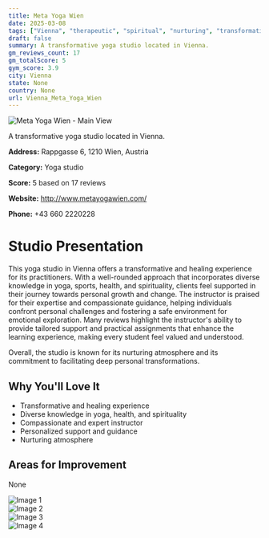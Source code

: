 ```yaml
---
title: Meta Yoga Wien
date: 2025-03-08
tags: ["Vienna", "therapeutic", "spiritual", "nurturing", "transformative", "Vienna"]  
draft: false
summary: A transformative yoga studio located in Vienna.
gm_reviews_count: 17
gm_totalScore: 5
gym_score: 3.9
city: Vienna
state: None
country: None
url: Vienna_Meta_Yoga_Wien
---
```


<div className="aspect-[16/9] relative my-8">
  <img 
    src="https://lh5.googleusercontent.com/p/AF1QipMGtTKRBZRSoFAP8GENUVOxsuFgQ-eTA47V0I5g=w1920-h1080-k-no"
    alt="Meta Yoga Wien - Main View"
    className="object-cover absolute inset-0 w-full h-full rounded-lg"
  />
</div>

A transformative yoga studio located in Vienna.

**Address:** Rappgasse 6, 1210 Wien, Austria

**Category:** Yoga studio

**Score:** 5 based on 17 reviews

**Website:** http://www.metayogawien.com/

**Phone:** +43 660 2220228

# Studio Presentation

This yoga studio in Vienna offers a transformative and healing experience for its practitioners. With a well-rounded approach that incorporates diverse knowledge in yoga, sports, health, and spirituality, clients feel supported in their journey towards personal growth and change. The instructor is praised for their expertise and compassionate guidance, helping individuals confront personal challenges and fostering a safe environment for emotional exploration. Many reviews highlight the instructor's ability to provide tailored support and practical assignments that enhance the learning experience, making every student feel valued and understood.

Overall, the studio is known for its nurturing atmosphere and its commitment to facilitating deep personal transformations.

## Why You'll Love It

- Transformative and healing experience
- Diverse knowledge in yoga, health, and spirituality
- Compassionate and expert instructor
- Personalized support and guidance
- Nurturing atmosphere

## Areas for Improvement

None

<div className="grid grid-cols-1 xl:grid-cols-2 gap-4 my-8">
<div className="aspect-[4/3] relative"><img src="https://lh3.googleusercontent.com/p/AF1QipMR7-gHsRfXNZBjZ7GywveoT6dRfzzVfMsgrjGA=w1920-h1080-k-no" alt="Image 1" className="object-cover absolute inset-0 w-full h-full rounded-lg" /></div>
<div className="aspect-[4/3] relative"><img src="https://lh5.googleusercontent.com/p/AF1QipPOnHDjd065MFp9-Hc0uLg5_oEt-UcF6xwaZlW_=w1920-h1080-k-no" alt="Image 2" className="object-cover absolute inset-0 w-full h-full rounded-lg" /></div>
<div className="aspect-[4/3] relative"><img src="https://lh5.googleusercontent.com/p/AF1QipMAQBTPqyhJtU_6pGb48g4mzADd8jmEtf9I5rvG=w1920-h1080-k-no" alt="Image 3" className="object-cover absolute inset-0 w-full h-full rounded-lg" /></div>
<div className="aspect-[4/3] relative"><img src="https://lh5.googleusercontent.com/p/AF1QipMnR7T2sXFaOTQN6c9c9cRbXM6ckgOZ-LJh-sPc=w1920-h1080-k-no" alt="Image 4" className="object-cover absolute inset-0 w-full h-full rounded-lg" /></div>
</div>
